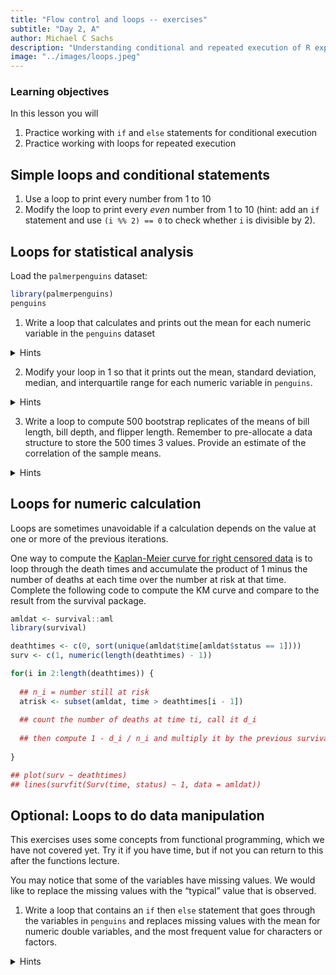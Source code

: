 ```yaml
---
title: "Flow control and loops -- exercises"
subtitle: "Day 2, A"
author: Michael C Sachs
description: "Understanding conditional and repeated execution of R expressions"
image: "../images/loops.jpeg"
---
```



### Learning objectives {.alert .alert-success}

In this lesson you will 

1. Practice working with `if` and `else` statements for conditional execution
2. Practice working with loops for repeated execution


## Simple loops and conditional statements

1. Use a loop to print every number from 1 to 10
2. Modify the loop to print every _even_ number from 1 to 10 (hint: add an `if` statement and use `(i %% 2) == 0` to check whether `i` is divisible by 2).




## Loops for statistical analysis

Load the `palmerpenguins` dataset: 

```r
library(palmerpenguins)
penguins
```


1. Write a loop that calculates and prints out the mean for each numeric variable in the `penguins` dataset

<details>
<summary>Hints</summary>
- How do you determine if a variable is numeric? You can use the `is.numeric` function, which returns TRUE or FALSE
- Inside a loop, sometimes `R` does not print things to the console, so you need to wrap them in the `print` function, e.g., `print(mean(x))` inside the loop. 
</details>

2. Modify your loop in 1 so that it prints out the mean, standard deviation, median, and interquartile range for each numeric variable in `penguins`. 

<details>
<summary>Hints</summary>
- Use a nested loop where one of the iterators is the name of a function. To retrieve a function by name, use the `get` function, e.g., `get("mean")` returns the mean function, which can then saved as an intermediate object and be used like any other function. 
</details>

3. Write a loop to compute 500 bootstrap replicates of the means of bill length, bill depth, and flipper length. Remember to pre-allocate a data structure to store the 500 times 3 values. Provide an estimate of the correlation of the sample means.

<details>
<summary>Hints</summary>
- To get a bootstrap sample of a vector, use the `sample` function with the argument `replace = TRUE`.
- You can store the replicates in a matrix with 500 rows and 3 columns. Refer to the [data structures lecture](../lectures/data-structures.html) for information about indexing matrices.
</details>


## Loops for numeric calculation

Loops are sometimes unavoidable if a calculation depends on the value at one or more of the previous iterations. 


One way to compute the [Kaplan-Meier curve for right censored data](https://en.wikipedia.org/wiki/Kaplan%E2%80%93Meier_estimator) is to loop through the death times and accumulate the product of 1 minus the number of deaths at each time over the number at risk at that time. Complete the following code to compute the KM curve and compare to the result from the survival package. 

```r
amldat <- survival::aml
library(survival)

deathtimes <- c(0, sort(unique(amldat$time[amldat$status == 1])))
surv <- c(1, numeric(length(deathtimes) - 1))

for(i in 2:length(deathtimes)) {
  
  ## n_i = number still at risk
  atrisk <- subset(amldat, time > deathtimes[i - 1])
  
  ## count the number of deaths at time ti, call it d_i
  
  ## then compute 1 - d_i / n_i and multiply it by the previous survival probability
  
}

## plot(surv ~ deathtimes)
## lines(survfit(Surv(time, status) ~ 1, data = amldat))
```


## __Optional__: Loops to do data manipulation


::: {.callout-important}
This exercises uses some concepts from functional programming, which we have not covered yet. Try it if you have time, but if not you can return to this after the functions lecture.
:::


You may notice that some of the variables have missing values. We would like to replace the missing values with the "typical" value that is observed. 

1. Write a loop that contains an `if` then `else` statement that goes through the variables in `penguins` and replaces missing values with the mean for numeric double variables, and the most frequent value for characters or factors. 

<details>
<summary>Hints</summary>
- Use this function to calculate the mode in a way that returns the same data type.

```r
my_mode <- function(x) {
  
  converter <- get(paste0("as.", class(x)))
  tab <- table(x) |> sort(decreasing = TRUE) 
  names(tab)[1] |> converter()
  
}
```

- Inside the loop you will need to check whether the variable is of type "double". Do this using the `is.double` function, which returns a TRUE or FALSE.
- To assign a new value `m` to only the missing elements of a vector `x`, you can do the following `x[is.na(x)] <- m`. Refer to the [data structures lecture](../lectures/data-structures.html) for information about indexing vectors
</details>


